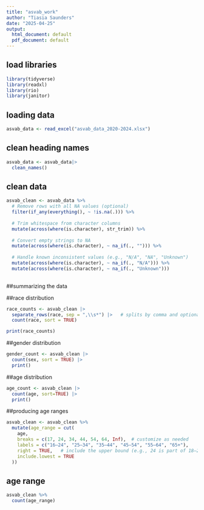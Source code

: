 ```yaml
---
title: "asvab_work"
author: "Tiasia Saunders"
date: "2025-04-25"
output:
  html_document: default
  pdf_document: default
---
```

## load libraries    
```r
library(tidyverse)
library(readxl)
library(rio)
library(janitor)

```

## loading data 
```r
asvab_data <- read_excel("asvab_data_2020-2024.xlsx")
```


## clean heading names 
```r
asvab_data <- asvab_data|> 
  clean_names()
```

## clean data 

```r
asvab_clean <- asvab_data %>%
  # Remove rows with all NA values (optional)
  filter(if_any(everything(), ~ !is.na(.))) %>%
  
  # Trim whitespace from character columns
  mutate(across(where(is.character), str_trim)) %>%
  
  # Convert empty strings to NA
  mutate(across(where(is.character), ~ na_if(., ""))) %>%
  
  # Handle known inconsistent values (e.g., "N/A", "NA", "Unknown")
  mutate(across(where(is.character), ~ na_if(., "N/A"))) %>%
  mutate(across(where(is.character), ~ na_if(., "Unknown"))) 
  
```

##summarizing the data 
  
  ##race distribution 

```r
race_counts <- asvab_clean |> 
  separate_rows(race, sep = ",\\s*") |>   # splits by comma and optional space
  count(race, sort = TRUE) 

print(race_counts)
```

 ##gender distribution 
```r
gender_count <- asvab_clean |> 
  count(sex, sort = TRUE) |> 
  print()

```


 ##age distribution 
  
```r
age_count <- asvab_clean |> 
  count(age, sort=TRUE) |> 
  print()
```
##producing age ranges 
```r
asvab_clean <- asvab_clean %>%
  mutate(age_range = cut(
    age,
    breaks = c(17, 24, 34, 44, 54, 64, Inf),  # customize as needed
    labels = c("16–24", "25–34", "35–44", "45–54", "55–64", "65+"),
    right = TRUE,   # include the upper bound (e.g., 24 is part of 18–24)
    include.lowest = TRUE
  ))


```

## age range 
```r
asvab_clean %>%
  count(age_range)
```

